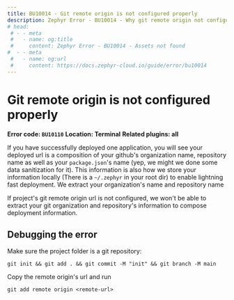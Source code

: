 ```yaml
--- 
title: BU10014 - Git remote origin is not configured properly 
description: Zephyr Error - BU10014 - Why git remote origin not configured properly will cause error and how to troubleshoot this
# head: 
 # - - meta
 #   - name: og:title
 #     content: Zephyr Error - BU10014 - Assets not found 
#  - - meta
 #   - name: og:url 
 #     content: https://docs.zephyr-cloud.io/guide/error/bu10014
---
```


# Git remote origin is not configured properly

**Error code: `BU10110`**
**Location: Terminal**
**Related plugins: all**

If you have successfully deployed one application, you will see your deployed url is a composition of your github's organization name, repository name as well as your `package.json`'s name (yep, we might we done some data sanitization for it). This information is also how we store your information locally (There is a `~/.zephyr` in your root dir) to enable lightning fast deployment. We extract your organization's name and repository name 

If project's git remote origin url is not configured, we won't be able to extract your git organization and repository's information to compose deployment information. 

## Debugging the error

Make sure the project folder is a git repository:

```
git init && git add . && git commit -M "init" && git branch -M main
```

Copy the remote origin's url and run 

```
git add remote origin <remote-url>
```
